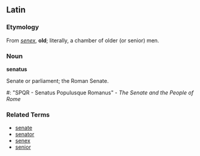 == Latin ==

=== Etymology ===
From ''[[senex]]'', '''old'''; literally, a chamber of older (or senior) men.

=== Noun ===
'''senatus'''

Senate or parliament; the Roman Senate.
#: "SPQR - Senatus Populusque Romanus" - ''The Senate and the People of Rome''

===Related Terms===
*[[senate]]
*[[senator]]
*[[senex]]
*[[senior]]
